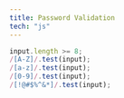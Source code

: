 ```yaml
---
title: Password Validation
tech: "js"
---
```


```js title="app.js"
input.length >= 8;
/[A-Z]/.test(input);
/[a-z]/.test(input);
/[0-9]/.test(input);
/[!@#$%^&*]/.test(input);
```

<ComponentPreview name="twitter-contents-9" />
